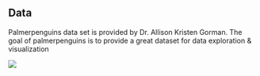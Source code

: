 ## Data 
Palmerpenguins data set is provided by Dr. Allison Kristen Gorman. The goal of palmerpenguins is to provide a great dataset for data exploration & visualization

![](https://wildnet.org/wp-content/uploads/2018/03/Susan-McConnell-Penguin-6.jpg)

